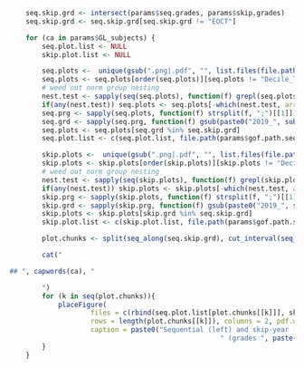 
```r
	seq.skip.grd <- intersect(params$seq.grades, params$skip.grades)
	seq.skip.grd <- seq.skip.grd[seq.skip.grd != "EOCT"]

	for (ca in params$GL_subjects) {
		seq.plot.list <- NULL
		skip.plot.list <- NULL

		seq.plots <-  unique(gsub(".png|.pdf", "", list.files(file.path(params$gof.path.seq[[1]], paste0(ca, ".2019")))))
		seq.plots <- seq.plots[order(seq.plots)][seq.plots != "Decile_Tables"]
		# weed out norm group nesting
		nest.test <- sapply(seq(seq.plots), function(f) grepl(seq.plots[f], seq.plots[-f]))
		if(any(nest.test)) seq.plots <- seq.plots[-which(nest.test, arr.ind = TRUE)[,2]]
		seq.prg <- sapply(seq.plots, function(f) strsplit(f, ";")[[1]])
		seq.grd <- sapply(seq.prg, function(f) gsub(paste0("2019_", sub("MATHEMATICS", "MATH", ca), "_"), "", f[1]))
		seq.plots <- seq.plots[seq.grd %in% seq.skip.grd]
		seq.plot.list <- c(seq.plot.list, file.path(params$gof.path.seq[[1]], paste0(ca, ".2019"), paste0(seq.plots, ".pdf")))

		skip.plots <-  unique(gsub(".png|.pdf", "", list.files(file.path(params$gof.path.skip[[1]], paste0(ca, ".2019")))))
		skip.plots <- skip.plots[order(skip.plots)][skip.plots != "Decile_Tables"]
		# weed out norm group nesting
		nest.test <- sapply(seq(skip.plots), function(f) grepl(skip.plots[f], skip.plots[-f]))
		if(any(nest.test)) skip.plots <- skip.plots[-which(nest.test, arr.ind = TRUE)[,2]]
		skip.prg <- sapply(skip.plots, function(f) strsplit(f, ";")[[1]])
		skip.grd <- sapply(skip.prg, function(f) gsub(paste0("2019_", sub("MATHEMATICS", "MATH", ca), "_"), "", f[1]))
		skip.plots <- skip.plots[skip.grd %in% seq.skip.grd]
		skip.plot.list <- c(skip.plot.list, file.path(params$gof.path.skip[[1]], paste0(ca, ".2019"), paste0(skip.plots, ".pdf")))

		plot.chunks <- split(seq_along(seq.skip.grd), cut_interval(seq_along(seq.skip.grd), length=2))

		cat("

## ", capwords(ca), "

		")
		for (k in seq(plot.chunks)){
			placeFigure(
					files = c(rbind(seq.plot.list[plot.chunks[[k]]], skip.plot.list[plot.chunks[[k]]])),
					rows = length(plot.chunks[[k]]), columns = 2, pdf.width = 0.5,
					caption = paste0("Sequential (left) and skip-year (right) fit plots for ", capwords(sub("MATHEMATICS", "MATH", ca)),
													" (grades ", paste(seq.skip.grd[plot.chunks[[k]]], collapse = " - "),")"))
		}
	}
```
